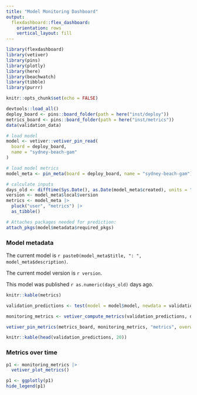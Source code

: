 ```yaml
---
title: "Model Monitoring Dashboard"
output: 
  flexdashboard::flex_dashboard:
    orientation: rows
    vertical_layout: fill
---
```


```r
library(flexdashboard)
library(vetiver)
library(pins)
library(plotly)
library(here)
library(beachwatch)
library(tibble)
library(purrr)

knitr::opts_chunk$set(echo = FALSE)

devtools::load_all()
deploy_board <- pins::board_folder(path = here("inst/deploy"))
metrics_board <- pins::board_folder(path = here("inst/metrics"))
data(validation_data)
```

```r
# load model
model <- vetiver::vetiver_pin_read(
  board = deploy_board,
  name = "sydney-beach-gam"
)

# load model metrics
model_meta <- pin_meta(board = deploy_board, name = "sydney-beach-gam")

# calculate inputs
days_old <- difftime(Sys.Date(), as.Date(model_meta$created), units = "days")
version <- model_meta$local$version
metrics <- model_meta |>
  pluck("user", "metrics") |>
  as_tibble()

# Attaches packages needed for prediction:
attach_pkgs(model$metadata$required_pkgs)
```


### Model metadata  

The current model is `r paste0(model_meta$title, ": ", model_meta$description)`.

The current model version is `r version`.

This model was published `r as.numeric(days_old)` days ago.

```r
knitr::kable(metrics)
```

```r
validation_predictions <- test(model = model$model, newdata = validation_data)

monitoring_metrics <- vetiver_compute_metrics(validation_predictions, date, "month", temp, pred)

vetiver_pin_metrics(metrics_board, monitoring_metrics, "metrics", overwrite = TRUE)
```

```r
knitr::kable(head(validation_predictions, 20))
```

### Metrics over time

```r
p1 <- monitoring_metrics |>
  vetiver_plot_metrics()

p1 <- ggplotly(p1)
hide_legend(p1)
```





